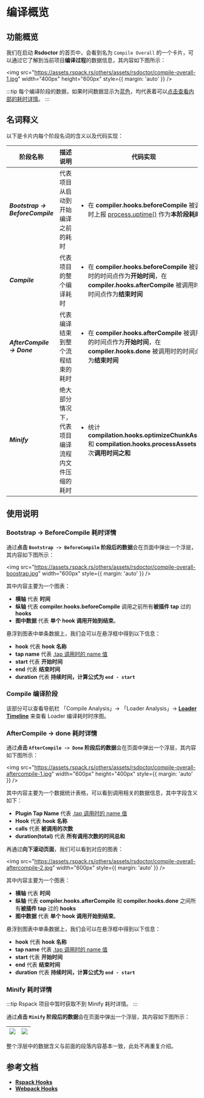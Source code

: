 # 编译概览

## 功能概览

我们在启动 **Rsdoctor** 的首页中，会看到名为 `Compile Overall` 的一个卡片，可以通过它了解到当前项目**编译过程**的数据信息，其内容如下图所示：

<img
  src="https://assets.rspack.rs/others/assets/rsdoctor/compile-overall-1.jpg"
  width="400px"
  height="600px"
  style={{ margin: 'auto' }}
/>

:::tip
每个编译阶段的数据，如果时间数据显示为<u>蓝色</u>，均代表着可以<u>点击查看内部的耗时详情</u>。
:::

## 名词释义

以下是卡片内每个阶段名词的含义以及代码实现：

| 阶段名称                                 | 描述说明                                         | 代码实现                                                                                                                                                                              |
| ---------------------------------------- | ------------------------------------------------ | ------------------------------------------------------------------------------------------------------------------------------------------------------------------------------------- |
| <b><i>Bootstrap -> BeforeCompile</i></b> | 代表项目从启动到开始编译之前的耗时               | <ul><li>在 **compiler.hooks.beforeCompile** 被调用时上报 [process.uptime()](https://nodejs.org/dist/latest-v22.x/docs/api/process.html#processuptime) 作为<b>本阶段耗时</b></li></ul> |
| <b><i>Compile</i></b>                    | 代表项目的整个编译耗时                           | <ul><li>在 **compiler.hooks.beforeCompile** 被调用时的时间点作为<b>开始时间</b>，在 **compiler.hooks.afterCompile** 被调用时的时间点作为<b>结束时间</b></li></ul>                     |
| <b><i>AfterCompile -> Done</i></b>       | 代表编译结束到整个流程结束的耗时                 | <ul><li>在 **compiler.hooks.afterCompile** 被调用时的时间点作为<b>开始时间</b>，在 **compiler.hooks.done** 被调用时的时间点作为<b>结束时间</b></li></ul>                              |
| <b><i>Minify</i></b>                     | 绝大部分情况下，代表项目编译流程内文件压缩的耗时 | <ul><li>统计 **compilation.hooks.optimizeChunkAssets** 和 **compilation.hooks.processAssets** 每次<b>调用时间之和</b></li></ul>                                                       |

## 使用说明

### Bootstrap -> BeforeCompile 耗时详情

通过**点击 `Bootstrap -> BeforeCompile` 阶段后的数据**会在页面中弹出一个浮层，其内容如下图所示：

<img
  src="https://assets.rspack.rs/others/assets/rsdoctor/compile-overall-boostrap.jpg"
  width="600px"
  style={{ margin: 'auto' }}
/>

其中内容主要为一个图表：

- **横轴** 代表 **时间**
- **纵轴** 代表 **compiler.hooks.beforeCompile** 调用之前所有**被插件 tap** 过的 **hooks**
- **图中数据** 代表 **单个 hook 调用开始到结束**。

悬浮到图表中单条数据上，我们会可以在悬浮框中得到以下信息：

- **hook** 代表 **hook 名称**
- **tap name** 代表 [.tap 调用时的 name 值](https://github.com/webpack/tapable#hookhookmap-interface)
- **start** 代表 **开始时间**
- **end** 代表 **结束时间**
- **duration** 代表 **持续时间，计算公式为 `end - start`**

### Compile 编译阶段

该部分可以查看导航栏 「Compile Analysis」-> 「Loader Analysis」-> [**Loader Timeline**](./loaders-timeline.mdx) 来查看 Loader 编译耗时时序图。

### AfterCompile -> done 耗时详情

通过**点击 `AfterCompile -> Done` 阶段后的数据**会在页面中弹出一个浮层，其内容如下图所示：

<img
  src="https://assets.rspack.rs/others/assets/rsdoctor/compile-overall-aftercompile-1.jpg"
  width="600px"
  height="400px"
  style={{ margin: 'auto' }}
/>

其中内容主要为一个数据统计表格，可以看到调用相关的数据信息，其中字段含义如下：

- **Plugin Tap Name** 代表 [.tap 调用时的 name 值](https://github.com/webpack/tapable#hookhookmap-interface)
- **Hook** 代表 **hook 名称**
- **calls** 代表 **被调用的次数**
- **duration(total)** 代表 **所有调用次数的时间总和**

再通过**向下滚动页面**，我们可以看到对应的图表：

<img
  src="https://assets.rspack.rs/others/assets/rsdoctor/compile-overall-aftercompile-2.jpg"
  width="600px"
  style={{ margin: 'auto' }}
/>

其中内容主要为一个图表：

- **横轴** 代表 **时间**
- **纵轴** 代表 **compiler.hooks.afterCompile** 和 **compiler.hooks.done** 之间所有**被插件 tap** 过的 **hooks**
- **图中数据** 代表 **单个 hook 调用开始到结束**。

悬浮到图表中单条数据上，我们会可以在悬浮框中得到以下信息：

- **hook** 代表 **hook 名称**
- **tap name** 代表 [.tap 调用时的 name 值](https://github.com/webpack/tapable#hookhookmap-interface)
- **start** 代表 **开始时间**
- **end** 代表 **结束时间**
- **duration** 代表 **持续时间，计算公式为 `end - start`**

### Minify 耗时详情

:::tip
Rspack 项目中暂时获取不到 Minify 耗时详情。
:::

通过**点击 `Minify` 阶段后的数据**会在页面中弹出一个浮层，其内容如下图所示：

| <img src="https://assets.rspack.rs/others/assets/rsdoctor/compile-overall-minify-1.jpg" /> | <img src="https://assets.rspack.rs/others/assets/rsdoctor/compile-overall-minify-2.jpg" /> |
| ------------------------------------------------------------------------------------------ | ------------------------------------------------------------------------------------------ |

整个浮层中的数据含义与前面的段落内容基本一致，此处不再重复介绍。

## 参考文档

- [**Rspack Hooks**](https://www.rspack.rs/api/plugin-api.html#beforecompile)
- [**Webpack Hooks**](https://webpack.js.org/api/compilation-hooks/)
